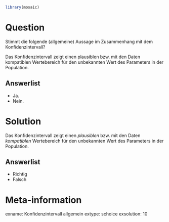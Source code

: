 ```r
library(mosaic)
```

Question
========

Stimmt die folgende (allgemeine) Aussage im Zusammenhang mit dem Konfidenzintervall?

Das Konfidenzintervall zeigt einen plausiblen bzw. mit den Daten kompatiblen Wertebereich für den unbekannten Wert des Parameters in der Population.

Answerlist
----------
* Ja.
* Nein.

Solution
========

Das Konfidenzintervall zeigt einen *plausiblen* bzw. mit den Daten *kompatiblen* Wertebereich für den unbekannten Wert des Parameters in der Population.

Answerlist
----------
* Richtig
* Falsch


Meta-information
================
exname: Konfidenzintervall allgemein
extype: schoice
exsolution: 10